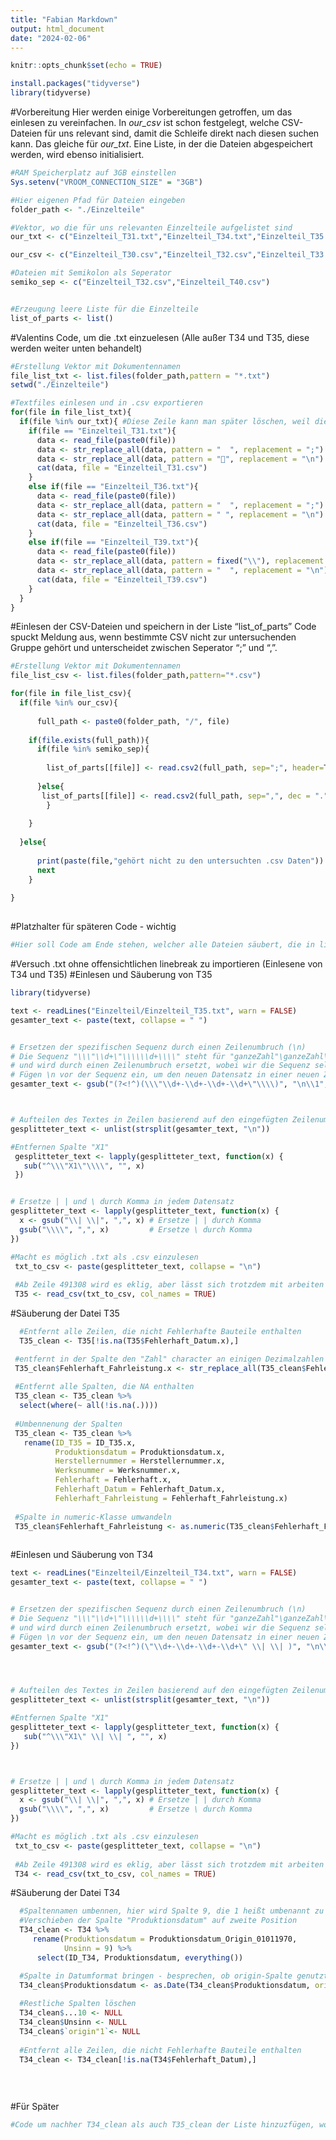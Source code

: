 ```yaml
---
title: "Fabian Markdown"
output: html_document
date: "2024-02-06"
---
```


```r
knitr::opts_chunk$set(echo = TRUE)
```

```r
install.packages("tidyverse")
library(tidyverse)
```


#Vorbereitung
Hier werden einige Vorbereitungen getroffen, um das einlesen zu vereinfachen. In *our_csv* ist schon festgelegt, welche CSV-Dateien für uns relevant sind, damit die Schleife direkt nach diesen suchen kann. Das gleiche für *our_txt*.
Eine Liste, in der die Dateien abgespeichert werden, wird ebenso initialisiert. 

```r
#RAM Speicherplatz auf 3GB einstellen
Sys.setenv("VROOM_CONNECTION_SIZE" = "3GB")

#Hier eigenen Pfad für Dateien eingeben 
folder_path <- "./Einzelteile"

#Vektor, wo die für uns relevanten Einzelteile aufgelistet sind 
our_txt <- c("Einzelteil_T31.txt","Einzelteil_T34.txt","Einzelteil_T35.txt","Einzelteil_T36.txt","Einzelteil_T39.txt")

our_csv <- c("Einzelteil_T30.csv","Einzelteil_T32.csv","Einzelteil_T33.csv","Einzelteil_T37.csv","Einzelteil_T38.csv","Einzelteil_T40.csv")

#Dateien mit Semikolon als Seperator
semiko_sep <- c("Einzelteil_T32.csv","Einzelteil_T40.csv")


#Erzeugung leere Liste für die Einzelteile
list_of_parts <- list()


```



#Valentins Code, um die .txt einzuelesen (Alle außer T34 und T35, diese werden weiter unten behandelt)
```r

#Erstellung Vektor mit Dokumentennamen 
file_list_txt <- list.files(folder_path,pattern = "*.txt")
setwd("./Einzelteile") 

#Textfiles einlesen und in .csv exportieren 
for(file in file_list_txt){
  if(file %in% our_txt){ #Diese Zeile kann man später löschen, weil die folgenden if's diese Zeile redundant machen
    if(file == "Einzelteil_T31.txt"){
      data <- read_file(paste0(file))
      data <- str_replace_all(data, pattern = "  ", replacement = ";")
      data <- str_replace_all(data, pattern = "", replacement = "\n")
      cat(data, file = "Einzelteil_T31.csv")
    }
    else if(file == "Einzelteil_T36.txt"){
      data <- read_file(paste0(file))
      data <- str_replace_all(data, pattern = "  ", replacement = ";")
      data <- str_replace_all(data, pattern = " ", replacement = "\n")
      cat(data, file = "Einzelteil_T36.csv")
    }
    else if(file == "Einzelteil_T39.txt"){
      data <- read_file(paste0(file))
      data <- str_replace_all(data, pattern = fixed("\\"), replacement = ";")
      data <- str_replace_all(data, pattern = "  ", replacement = "\n")
      cat(data, file = "Einzelteil_T39.csv")
    }
  }
}  


```


#Einlesen der CSV-Dateien und speichern in der Liste "list_of_parts"
Code spuckt Meldung aus, wenn bestimmte CSV nicht zur untersuchenden Gruppe gehört und unterscheidet zwischen Seperator ";" und ",". 
```r

#Erstellung Vektor mit Dokumentennamen 
file_list_csv <- list.files(folder_path,pattern="*.csv")

for(file in file_list_csv){
  if(file %in% our_csv){
    
      full_path <- paste0(folder_path, "/", file)
  
    if(file.exists(full_path)){
      if(file %in% semiko_sep){
        
        list_of_parts[[file]] <- read.csv2(full_path, sep=";", header=T,dec=",")
        
      }else{
       list_of_parts[[file]] <- read.csv2(full_path, sep=",", dec = "." ,header=T)  
        }
      
    }
    
  }else{
      
      print(paste(file,"gehört nicht zu den untersuchten .csv Daten"))
      next
    }
  
}
  


```

#Platzhalter für späteren Code - wichtig 
```r
#Hier soll Code am Ende stehen, welcher alle Dateien säubert, die in list_of_parts enthalten sind. 

```




#Versuch .txt ohne offensichtlichen linebreak zu importieren (Einlesene von T34 und T35)
#Einlesen und Säuberung von T35
```r
library(tidyverse)

text <- readLines("Einzelteil/Einzelteil_T35.txt", warn = FALSE)
gesamter_text <- paste(text, collapse = " ")


# Ersetzen der spezifischen Sequenz durch einen Zeilenumbruch (\n)
# Die Sequenz "\\\"\\d+\"\\\\\\d+\\\\" steht für "ganzeZahl"\ganzeZahl\
# und wird durch einen Zeilenumbruch ersetzt, wobei wir die Sequenz selbst entfernen.
# Fügen \n vor der Sequenz ein, um den neuen Datensatz in einer neuen Zeile zu beginnen.
gesamter_text <- gsub("(?<!^)(\\\"\\d+-\\d+-\\d+-\\d+\"\\\\)", "\n\\1", gesamter_text, perl = TRUE)



# Aufteilen des Textes in Zeilen basierend auf den eingefügten Zeilenumbrüchen
gesplitteter_text <- unlist(strsplit(gesamter_text, "\n"))

#Entfernen Spalte "X1"
 gesplitteter_text <- lapply(gesplitteter_text, function(x) {
   sub("^\\\"X1\"\\\\", "", x)
 })


# Ersetze | | und \ durch Komma in jedem Datensatz
gesplitteter_text <- lapply(gesplitteter_text, function(x) {
  x <- gsub("\\| \\|", ",", x) # Ersetze | | durch Komma
  gsub("\\\\", ",", x)         # Ersetze \ durch Komma
})

#Macht es möglich .txt als .csv einzulesen 
 txt_to_csv <- paste(gesplitteter_text, collapse = "\n")
 
 #Ab Zeile 491308 wird es eklig, aber lässt sich trotzdem mit arbeiten 
 T35 <- read_csv(txt_to_csv, col_names = TRUE)
```
 
#Säuberung der Datei T35
```r
  #Entfernt alle Zeilen, die nicht Fehlerhafte Bauteile enthalten 
  T35_clean <- T35[!is.na(T35$Fehlerhaft_Datum.x),]

 #entfernt in der Spalte den "Zahl" character an einigen Dezimalzahlen 
 T35_clean$Fehlerhaft_Fahrleistung.x <- str_replace_all(T35_clean$Fehlerhaft_Fahrleistung.x, '\"[0-9]+\"', '')
 
 #Entfernt alle Spalten, die NA enthalten 
 T35_clean <- T35_clean %>%
  select(where(~ all(!is.na(.))))
 
 #Umbennenung der Spalten 
 T35_clean <- T35_clean %>% 
   rename(ID_T35 = ID_T35.x,
          Produktionsdatum = Produktionsdatum.x,
          Herstellernummer = Herstellernummer.x,
          Werksnummer = Werksnummer.x,
          Fehlerhaft = Fehlerhaft.x,
          Fehlerhaft_Datum = Fehlerhaft_Datum.x,
          Fehlerhaft_Fahrleistung = Fehlerhaft_Fahrleistung.x)
 
 #Spalte in numeric-Klasse umwandeln 
 T35_clean$Fehlerhaft_Fahrleistung <- as.numeric(T35_clean$Fehlerhaft_Fahrleistung)
 
```





#Einlesen und Säuberung von T34
```r

text <- readLines("Einzelteil/Einzelteil_T34.txt", warn = FALSE)
gesamter_text <- paste(text, collapse = " ")


# Ersetzen der spezifischen Sequenz durch einen Zeilenumbruch (\n)
# Die Sequenz "\\\"\\d+\"\\\\\\d+\\\\" steht für "ganzeZahl"\ganzeZahl\
# und wird durch einen Zeilenumbruch ersetzt, wobei wir die Sequenz selbst entfernen.
# Fügen \n vor der Sequenz ein, um den neuen Datensatz in einer neuen Zeile zu beginnen.
gesamter_text <- gsub("(?<!^)(\"\\d+-\\d+-\\d+-\\d+\" \\| \\| )", "\n\\1", gesamter_text, perl = TRUE)




# Aufteilen des Textes in Zeilen basierend auf den eingefügten Zeilenumbrüchen
gesplitteter_text <- unlist(strsplit(gesamter_text, "\n"))

#Entfernen Spalte "X1"
gesplitteter_text <- lapply(gesplitteter_text, function(x) {
   sub("^\\\"X1\" \\| \\| ", "", x)
})



# Ersetze | | und \ durch Komma in jedem Datensatz
gesplitteter_text <- lapply(gesplitteter_text, function(x) {
  x <- gsub("\\| \\|", ",", x) # Ersetze | | durch Komma
  gsub("\\\\", ",", x)         # Ersetze \ durch Komma
})

#Macht es möglich .txt als .csv einzulesen 
 txt_to_csv <- paste(gesplitteter_text, collapse = "\n")
 
 #Ab Zeile 491308 wird es eklig, aber lässt sich trotzdem mit arbeiten 
 T34 <- read_csv(txt_to_csv, col_names = TRUE)
```
 
#Säuberung der Datei T34
```r
  #Spaltennamen umbennen, hier wird Spalte 9, die 1 heißt umbenannt zu "Unsinn", da man diese sonst nicht einfach löschen    könnte 
  #Verschieben der Spalte "Produktionsdatum" auf zweite Position
  T34_clean <- T34 %>% 
     rename(Produktionsdatum = Produktionsdatum_Origin_01011970,
            Unsinn = 9) %>%
      select(ID_T34, Produktionsdatum, everything())

  #Spalte in Datumformat bringen - besprechen, ob origin-Spalte genutzt werden muss
  T34_clean$Produktionsdatum <- as.Date(T34_clean$Produktionsdatum, origin = "1970-01-01")
  
  #Restliche Spalten löschen
  T34_clean$...10 <- NULL
  T34_clean$Unsinn <- NULL 
  T34_clean$`origin"1`<- NULL 
  
  #Entfernt alle Zeilen, die nicht Fehlerhafte Bauteile enthalten 
  T34_clean <- T34_clean[!is.na(T34$Fehlerhaft_Datum),]
  
  
  
```



#Für Später
```r
#Code um nachher T34_clean als auch T35_clean der Liste hinzuzfügen, wo alle bereits gesäuberten Dateien liegen. 
```



